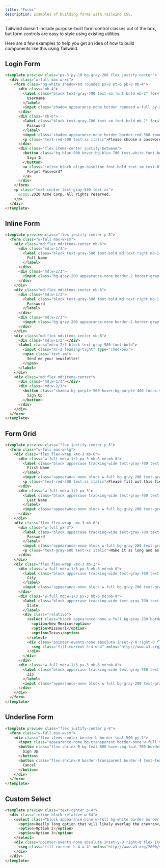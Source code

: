 ```yaml
---
title: "Forms"
description: Examples of building forms with Tailwind CSS.
---
```


Tailwind doesn't include purpose-built form control classes out of the box, but form controls are easy to style using existing utilities.

Here are a few examples to help you get an idea of how to build components like this using Tailwind.

## Login Form

```html
<template preview class="px-3 py-10 bg-gray-200 flex justify-center">
  <div class="w-full max-w-xs">
    <form class="bg-white shadow-md rounded px-8 pt-6 pb-8 mb-4">
      <div class="mb-4">
        <label class="block text-gray-700 text-sm font-bold mb-2" for="username">
          Username
        </label>
        <input class="shadow appearance-none border rounded w-full py-2 px-3 text-gray-700 leading-tight focus:outline-none focus:shadow-outline" id="username" type="text" placeholder="Username">
      </div>
      <div class="mb-6">
        <label class="block text-gray-700 text-sm font-bold mb-2" for="password">
          Password
        </label>
        <input class="shadow appearance-none border border-red-500 rounded w-full py-2 px-3 text-gray-700 mb-3 leading-tight focus:outline-none focus:shadow-outline" id="password" type="password" placeholder="******************">
        <p class="text-red-500 text-xs italic">Please choose a password.</p>
      </div>
      <div class="flex items-center justify-between">
        <button class="bg-blue-500 hover:bg-blue-700 text-white font-bold py-2 px-4 rounded focus:outline-none focus:shadow-outline" type="button">
          Sign In
        </button>
        <a class="inline-block align-baseline font-bold text-sm text-blue-500 hover:text-blue-800" href="#">
          Forgot Password?
        </a>
      </div>
    </form>
    <p class="text-center text-gray-500 text-xs">
      &copy;2020 Acme Corp. All rights reserved.
    </p>
  </div>
</template>
```

## Inline Form

```html
<template preview class="flex justify-center p-8">
  <form class="w-full max-w-sm">
    <div class="md:flex md:items-center mb-6">
      <div class="md:w-1/3">
        <label class="block text-gray-500 font-bold md:text-right mb-1 md:mb-0 pr-4" for="inline-full-name">
          Full Name
        </label>
      </div>
      <div class="md:w-2/3">
        <input class="bg-gray-200 appearance-none border-2 border-gray-200 rounded w-full py-2 px-4 text-gray-700 leading-tight focus:outline-none focus:bg-white focus:border-purple-500" id="inline-full-name" type="text" value="Jane Doe">
      </div>
    </div>
    <div class="md:flex md:items-center mb-6">
      <div class="md:w-1/3">
        <label class="block text-gray-500 font-bold md:text-right mb-1 md:mb-0 pr-4" for="inline-password">
          Password
        </label>
      </div>
      <div class="md:w-2/3">
        <input class="bg-gray-200 appearance-none border-2 border-gray-200 rounded w-full py-2 px-4 text-gray-700 leading-tight focus:outline-none focus:bg-white focus:border-purple-500" id="inline-password" type="password" placeholder="******************">
      </div>
    </div>
    <div class="md:flex md:items-center mb-6">
      <div class="md:w-1/3"></div>
      <label class="md:w-2/3 block text-gray-500 font-bold">
        <input class="mr-2 leading-tight" type="checkbox">
        <span class="text-sm">
          Send me your newsletter!
        </span>
      </label>
    </div>
    <div class="md:flex md:items-center">
      <div class="md:w-1/3"></div>
      <div class="md:w-2/3">
        <button class="shadow bg-purple-500 hover:bg-purple-400 focus:shadow-outline focus:outline-none text-white font-bold py-2 px-4 rounded" type="button">
          Sign Up
        </button>
      </div>
    </div>
  </form>
</template>
```

## Form Grid

```html
<template preview class="flex justify-center p-8">
  <form class="w-full max-w-lg">
    <div class="flex flex-wrap -mx-3 mb-6">
      <div class="w-full md:w-1/2 px-3 mb-6 md:mb-0">
        <label class="block uppercase tracking-wide text-gray-700 text-xs font-bold mb-2" for="grid-first-name">
          First Name
        </label>
        <input class="appearance-none block w-full bg-gray-200 text-gray-700 border border-red-500 rounded py-3 px-4 mb-3 leading-tight focus:outline-none focus:bg-white" id="grid-first-name" type="text" placeholder="Jane">
        <p class="text-red-500 text-xs italic">Please fill out this field.</p>
      </div>
      <div class="w-full md:w-1/2 px-3">
        <label class="block uppercase tracking-wide text-gray-700 text-xs font-bold mb-2" for="grid-last-name">
          Last Name
        </label>
        <input class="appearance-none block w-full bg-gray-200 text-gray-700 border border-gray-200 rounded py-3 px-4 leading-tight focus:outline-none focus:bg-white focus:border-gray-500" id="grid-last-name" type="text" placeholder="Doe">
      </div>
    </div>
    <div class="flex flex-wrap -mx-3 mb-6">
      <div class="w-full px-3">
        <label class="block uppercase tracking-wide text-gray-700 text-xs font-bold mb-2" for="grid-password">
          Password
        </label>
        <input class="appearance-none block w-full bg-gray-200 text-gray-700 border border-gray-200 rounded py-3 px-4 mb-3 leading-tight focus:outline-none focus:bg-white focus:border-gray-500" id="grid-password" type="password" placeholder="******************">
        <p class="text-gray-600 text-xs italic">Make it as long and as crazy as you'd like</p>
      </div>
    </div>
    <div class="flex flex-wrap -mx-3 mb-2">
      <div class="w-full md:w-1/3 px-3 mb-6 md:mb-0">
        <label class="block uppercase tracking-wide text-gray-700 text-xs font-bold mb-2" for="grid-city">
          City
        </label>
        <input class="appearance-none block w-full bg-gray-200 text-gray-700 border border-gray-200 rounded py-3 px-4 leading-tight focus:outline-none focus:bg-white focus:border-gray-500" id="grid-city" type="text" placeholder="Albuquerque">
      </div>
      <div class="w-full md:w-1/3 px-3 mb-6 md:mb-0">
        <label class="block uppercase tracking-wide text-gray-700 text-xs font-bold mb-2" for="grid-state">
          State
        </label>
        <div class="relative">
          <select class="block appearance-none w-full bg-gray-200 border border-gray-200 text-gray-700 py-3 px-4 pr-8 rounded leading-tight focus:outline-none focus:bg-white focus:border-gray-500" id="grid-state">
            <option>New Mexico</option>
            <option>Missouri</option>
            <option>Texas</option>
          </select>
          <div class="pointer-events-none absolute inset-y-0 right-0 flex items-center px-2 text-gray-700">
            <svg class="fill-current h-4 w-4" xmlns="http://www.w3.org/2000/svg" viewBox="0 0 20 20"><path d="M9.293 12.95l.707.707L15.657 8l-1.414-1.414L10 10.828 5.757 6.586 4.343 8z"/></svg>
          </div>
        </div>
      </div>
      <div class="w-full md:w-1/3 px-3 mb-6 md:mb-0">
        <label class="block uppercase tracking-wide text-gray-700 text-xs font-bold mb-2" for="grid-zip">
          Zip
        </label>
        <input class="appearance-none block w-full bg-gray-200 text-gray-700 border border-gray-200 rounded py-3 px-4 leading-tight focus:outline-none focus:bg-white focus:border-gray-500" id="grid-zip" type="text" placeholder="90210">
      </div>
    </div>
  </form>
</template>
```

## Underline Form

```html
<template preview class="flex justify-center p-8">
  <form class="w-full max-w-sm">
    <div class="flex items-center border-b border-teal-500 py-2">
      <input class="appearance-none bg-transparent border-none w-full text-gray-700 mr-3 py-1 px-2 leading-tight focus:outline-none" type="text" placeholder="Jane Doe" aria-label="Full name">
      <button class="flex-shrink-0 bg-teal-500 hover:bg-teal-700 border-teal-500 hover:border-teal-700 text-sm border-4 text-white py-1 px-2 rounded" type="button">
        Sign Up
      </button>
      <button class="flex-shrink-0 border-transparent border-4 text-teal-500 hover:text-teal-800 text-sm py-1 px-2 rounded" type="button">
        Cancel
      </button>
    </div>
  </form>
</template>
```

## Custom Select

```html
<template preview class="text-center p-4">
  <div class="inline-block relative w-64">
    <select class="block appearance-none w-full bg-white border border-gray-400 hover:border-gray-500 px-4 py-2 pr-8 rounded shadow leading-tight focus:outline-none focus:shadow-outline">
      <option>Really long option that will likely overlap the chevron</option>
      <option>Option 2</option>
      <option>Option 3</option>
    </select>
    <div class="pointer-events-none absolute inset-y-0 right-0 flex items-center px-2 text-gray-700">
      <svg class="fill-current h-4 w-4" xmlns="http://www.w3.org/2000/svg" viewBox="0 0 20 20"><path d="M9.293 12.95l.707.707L15.657 8l-1.414-1.414L10 10.828 5.757 6.586 4.343 8z"/></svg>
    </div>
  </div>
</template>
```
